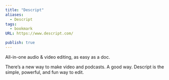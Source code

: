 ```yaml
---
title: "Descript"
aliases:
  - Descript
tags:
  - bookmark
URL: https://www.descript.com/

publish: true
---
```




All-in-one audio & video editing, as easy as a doc.

There’s a new way to make video and podcasts. A good way.
Descript is the simple, powerful, and fun way to edit.